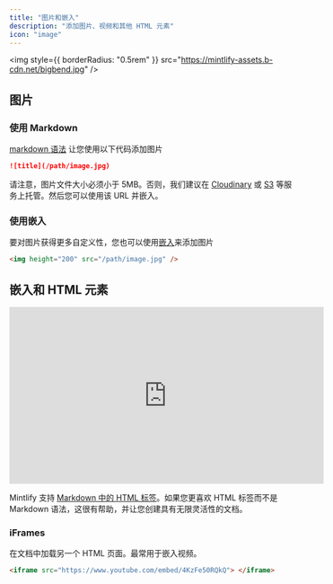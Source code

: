 ```yaml
---
title: "图片和嵌入"
description: "添加图片、视频和其他 HTML 元素"
icon: "image"
---
```


<img
  style={{ borderRadius: "0.5rem" }}
  src="https://mintlify-assets.b-cdn.net/bigbend.jpg"
/>

## 图片

### 使用 Markdown

[markdown 语法](https://www.markdownguide.org/basic-syntax/#images) 让您使用以下代码添加图片

```md
![title](/path/image.jpg)
```

请注意，图片文件大小必须小于 5MB。否则，我们建议在 [Cloudinary](https://cloudinary.com/) 或 [S3](https://aws.amazon.com/s3/) 等服务上托管。然后您可以使用该 URL 并嵌入。

### 使用嵌入

要对图片获得更多自定义性，您也可以使用[嵌入](/writing-content/embed)来添加图片

```html
<img height="200" src="/path/image.jpg" />
```

## 嵌入和 HTML 元素

<iframe
  width="560"
  height="315"
  src="https://www.youtube.com/embed/4KzFe50RQkQ"
  title="YouTube video player"
  frameBorder="0"
  allow="accelerometer; autoplay; clipboard-write; encrypted-media; gyroscope; picture-in-picture"
  allowFullScreen
  style={{ width: "100%", borderRadius: "0.5rem" }}
></iframe>

<br />

<Tip>

Mintlify 支持 [Markdown 中的 HTML 标签](https://www.markdownguide.org/basic-syntax/#html)。如果您更喜欢 HTML 标签而不是 Markdown 语法，这很有帮助，并让您创建具有无限灵活性的文档。

</Tip>

### iFrames

在文档中加载另一个 HTML 页面。最常用于嵌入视频。

```html
<iframe src="https://www.youtube.com/embed/4KzFe50RQkQ"> </iframe>
```
